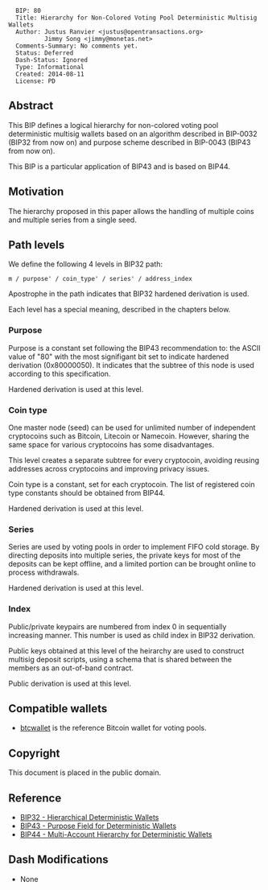 <pre>
  BIP: 80
  Title: Hierarchy for Non-Colored Voting Pool Deterministic Multisig Wallets
  Author: Justus Ranvier <justus@opentransactions.org>
          Jimmy Song <jimmy@monetas.net>
  Comments-Summary: No comments yet.
  Status: Deferred
  Dash-Status: Ignored
  Type: Informational
  Created: 2014-08-11
  License: PD
</pre>

==Abstract==

This BIP defines a logical hierarchy for non-colored voting pool deterministic multisig wallets based on an algorithm described in BIP-0032 (BIP32 from now on) and purpose scheme described in BIP-0043 (BIP43 from now on).

This BIP is a particular application of BIP43 and is based on BIP44.

==Motivation==

The hierarchy proposed in this paper allows the handling of multiple coins and multiple series from a single seed.

==Path levels==

We define the following 4 levels in BIP32 path:

<pre>
m / purpose' / coin_type' / series' / address_index
</pre>

Apostrophe in the path indicates that BIP32 hardened derivation is used.

Each level has a special meaning, described in the chapters below.

===Purpose===

Purpose is a constant set following the BIP43 recommendation to: the ASCII value of "80" with the most signifigant bit set to indicate hardened derivation (0x80000050). It indicates that the subtree of this node is used according to this specification.

Hardened derivation is used at this level.

===Coin type===

One master node (seed) can be used for unlimited number of independent cryptocoins such as Bitcoin, Litecoin or Namecoin. However, sharing the same space for various cryptocoins has some disadvantages.

This level creates a separate subtree for every cryptocoin, avoiding reusing addresses across cryptocoins and improving privacy issues.

Coin type is a constant, set for each cryptocoin. The list of registered coin type constants should be obtained from BIP44.

Hardened derivation is used at this level.

===Series===

Series are used by voting pools in order to implement FIFO cold storage. By directing deposits into multiple series, the private keys for most of the deposits can be kept offline, and a limited portion can be brought online to process withdrawals.

Hardened derivation is used at this level.

===Index===

Public/private keypairs are numbered from index 0 in sequentially increasing manner. This number is used as child index in BIP32 derivation.

Public keys obtained at this level of the heirarchy are used to construct multisig deposit scripts, using a schema that is shared between the members as an out-of-band contract.

Public derivation is used at this level.

==Compatible wallets==

* [[https://github.com/btcsuite/btcwallet|btcwallet]] is the reference Bitcoin wallet for voting pools.

==Copyright==

This document is placed in the public domain.

==Reference==

* [[bip-0032.mediawiki|BIP32 - Hierarchical Deterministic Wallets]]
* [[bip-0043.mediawiki|BIP43 - Purpose Field for Deterministic Wallets]]
* [[bip-0044.mediawiki|BIP44 - Multi-Account Hierarchy for Deterministic Wallets]]

==Dash Modifications==
* None
